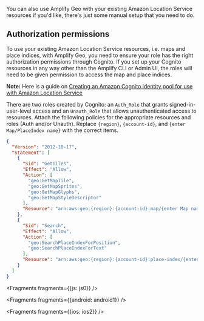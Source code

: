 You can also use Amplify Geo with your existing Amazon Location Service resources if you'd like, there's just some manual setup that you need to do.

## Authorization permissions

To use your existing Amazon Location Service resources, i.e. maps and place indices, with Amplify Geo, you need to ensure your role has the right authorization permissions through Cognito. If you set up your Cognito resources in any way other than the Amplify CLI or Admin UI, the roles will need to be given permission to access the map and place indices.

**Note:** Here is a guide on [Creating an Amazon Cognito identity pool for use with Amazon Location Service](https://docs.aws.amazon.com/location/latest/developerguide/authenticating-using-cognito.html)

There are two roles created by Cognito: an `Auth_Role` that grants signed-in-user-level access and an `Unauth_Role` that allows unauthenticated access to resources. Attach the following policies for the appropriate resources and roles (Auth and/or Unauth). Replace ```{region}```, ```{account-id}```, and ```{enter Map/PlaceIndex name}``` with the correct items.

```json
{
  "Version": "2012-10-17",
  "Statement": [
    {
      "Sid": "GetTiles",
      "Effect": "Allow",
      "Action": [
        "geo:GetMapTile",
        "geo:GetMapSprites",
        "geo:GetMapGlyphs",
        "geo:GetMapStyleDescriptor"
      ],
      "Resource": "arn:aws:geo:{region}:{account-id}:map/{enter Map name}"
    },
    {
      "Sid": "Search",
      "Effect": "Allow",
      "Action": [
        "geo:SearchPlaceIndexForPosition",
        "geo:SearchPlaceIndexForText"
      ],
      "Resource": "arn:aws:geo:{region}:{account-id}:place-index/{enter PlaceIndex name}"
    }
  ]
}
```


<Fragments fragments={{js: js0}} />


<Fragments fragments={{android: android1}} />


<Fragments fragments={{ios: ios2}} />
